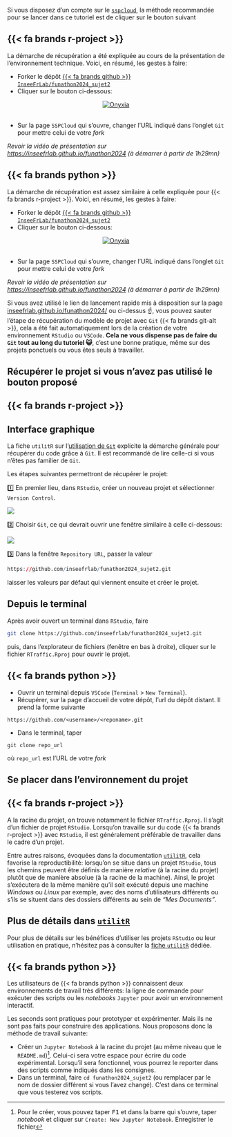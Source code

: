 


Si vous disposez d'un compte sur le [`sspcloud`](https://www.sspcloud.fr/),
la méthode recommandée pour se lancer dans ce tutoriel est de cliquer
sur le bouton suivant

::: {.panel-tabset group="language"}

## {{< fa brands r-project >}}

La démarche de récupération a été expliquée au cours de la présentation de l'environnement technique. Voici, en résumé, les gestes à faire:

- Forker le dépôt [{{< fa brands github >}} `InseeFrLab/funathon2024_sujet2`](https://github.com/InseeFrLab/funathon2024_sujet2)
- Cliquer sur le bouton ci-dessous:

```{=html}
<center>
<a href="https://datalab.sspcloud.fr/launcher/ide/rstudio?name=Funathon%202024%20-%20Sujet%202&version=1.15.26&autoLaunch=false&networking.user.enabled=true&git.repository=«https%3A%2F%2Fgithub.com%2FInseeFrLab%2Ffunathon2024_sujet2.git»&onyxia.friendlyName=«config-funathon2024»&kubernetes.role=«admin»&git.cache=«36000»" target="_blank" rel="noopener"><img src="https://img.shields.io/badge/SSP%20Cloud-Ouvrir_dans_RStudio-blue?logo=rstudio&amp;logoColor=blue" alt="Onyxia"></a>
</center>
<br>
```

- Sur la page `SSPCloud` qui s'ouvre, changer l'URL indiqué dans l'onglet `Git` pour mettre celui de votre _fork_

_Revoir la vidéo de présentation sur [https://inseefrlab.github.io/funathon2024](https://inseefrlab.github.io/funathon2024) (à démarrer à partir de 1h29mn)_


## {{< fa brands python >}}

La démarche de récupération est assez similaire à celle expliquée pour {{< fa brands r-project >}}. Voici, en résumé, les gestes à faire:

- Forker le dépôt [{{< fa brands github >}} `InseeFrLab/funathon2024_sujet2`](https://github.com/InseeFrLab/funathon2024_sujet2)
- Cliquer sur le bouton ci-dessous:

```{=html}
<center>
<a href="https://datalab.sspcloud.fr/launcher/ide/vscode-python?version=1.11.35&autoLaunch=false&networking.user.enabled=true&git.repository=«https%3A%2F%2Fgithub.com%2Finseefrlab%2Ffunathon2024_sujet2.git»&git.cache=«36000»&kubernetes.role=«admin»" target="_blank" rel="noopener"><img src="https://img.shields.io/badge/SSP%20Cloud-Ouvrir_dans_VSCode-blue?logo=vscode&amp;logoColor=blue" alt="Onyxia"></a>
</center>
<br>
```

- Sur la page `SSPCloud` qui s'ouvre, changer l'URL indiqué dans l'onglet `Git` pour mettre celui de votre _fork_

_Revoir la vidéo de présentation sur [https://inseefrlab.github.io/funathon2024](https://inseefrlab.github.io/funathon2024) (à démarrer à partir de 1h29mn)_


:::

Si vous avez utilisé le lien de lancement rapide mis à disposition
sur la page [inseefrlab.github.io/funathon2024/](https://inseefrlab.github.io/funathon2024/)
ou ci-dessus ☝️, 
vous pouvez sauter l'étape de récupération du modèle de projet avec `Git` {{< fa brands git-alt >}}, cela
a été fait automatiquement lors de la création de votre environnement `RStudio` ou `VSCode`. 
__Cela ne vous dispense pas de faire du `Git` tout au long du tutoriel 😺__,
c'est une bonne pratique, même sur
des projets ponctuels ou vous êtes seuls à travailler. 

::: {.callout-note collapse="true"}
## Récupérer le projet si vous n'avez pas utilisé le bouton proposé

::::: {.panel-tabset group="language"}

## {{< fa brands r-project >}}

:::: {.panel-tabset}



## Interface graphique

La fiche `utilitR` sur l'[utilisation de `Git`](https://book.utilitr.org/03_Fiches_thematiques/Fiche_git_utilisation.html#recuperer-url
) explicite la démarche générale pour
récupérer du code grâce à `Git`. Il est recommandé de lire celle-ci si vous
n'êtes pas familier de `Git`. 

Les étapes suivantes permettront de récupérer le projet:

1️⃣ En premier lieu, dans `RStudio`, créer un nouveau projet et sélectionner `Version Control`. 

![](https://book.utilitr.org/pics_resized/git/create_project_1.png)

2️⃣ Choisir `Git`, ce qui devrait ouvrir une fenêtre similaire à celle ci-dessous:

![](https://book.utilitr.org/pics_resized/git/create_project_2.png)

3️⃣ Dans la fenêtre `Repository URL`, passer la valeur

```r
https://github.com/inseefrlab/funathon2024_sujet2.git
```

laisser les valeurs par défaut qui viennent ensuite et créer le projet. 


## Depuis le terminal

Après avoir ouvert un terminal dans `RStudio`, faire 

```bash
git clone https://github.com/inseefrlab/funathon2024_sujet2.git
```

puis, dans l'explorateur de fichiers (fenêtre en bas à droite), cliquer
sur le fichier `RTraffic.Rproj` pour ouvrir le projet. 
::::

## {{< fa brands python >}}

- Ouvrir un terminal depuis `VSCode` (`Terminal` > `New Terminal`).
- Récupérer, sur la page d’accueil de votre dépôt, l’url du dépôt distant. Il prend la forme suivante

```.python
https://github.com/<username>/<reponame>.git
```

- Dans le terminal, taper

```.python
git clone repo_url
```

où `repo_url` est l'URL de votre _fork_

:::::

:::


## Se placer dans l'environnement du projet 

::::: {.panel-tabset group="language"}

## {{< fa brands r-project >}}

A la racine du projet, on trouve notamment le fichier `RTraffic.Rproj`. Il s'agit d'un fichier de projet `RStudio`. Lorsqu'on travaille sur du code {{< fa brands r-project >}} avec `RStudio`, il est généralement préférable de travailler dans le cadre d'un projet. 

Entre autres raisons, évoquées dans la documentation [`utilitR`](https://book.utilitr.org/03_Fiches_thematiques/Fiche_rprojects.html), cela favorise la reproductibilité: lorsqu'on se situe dans un projet `RStudio`, tous les chemins peuvent être définis de manière *relative* (à la racine du projet) plutôt que de manière absolue (à la racine de la machine). Ainsi, le projet s'exécutera de la même manière qu'il soit exécuté depuis une machine _Windows_ ou _Linux_ par exemple, avec des noms d'utilisateurs différents ou s'ils se situent dans des dossiers différents au sein de _"Mes Documents"_.

::: {.callout-note collapse="true"}
## Plus de détails dans [`utilitR`](https://book.utilitr.org/03_Fiches_thematiques/Fiche_rprojects.html) 

Pour plus de détails sur les bénéfices d'utiliser les projets `RStudio` ou leur utilisation en pratique, n'hésitez pas à consulter la [fiche 
`utilitR`](https://book.utilitr.org/03_Fiches_thematiques/Fiche_rprojects.html) dédiée.
:::

## {{< fa brands python >}}

Les utilisateurs de {{< fa brands python >}} connaissent deux environnements de travail très différents: la ligne de commande pour exécuter des scripts ou les _notebooks_ `Jupyter` pour avoir un environnement interactif.

Les seconds sont pratiques pour prototyper et expérimenter. Mais ils ne sont pas faits pour construire des applications. Nous proposons donc la méthode de travail suivante:

- Créer un `Jupyter Notebook` à la racine du projet (au même niveau que le `README.md`)[^creation-nb]. Celui-ci sera votre espace pour écrire du code expérimental. Lorsqu'il sera fonctionnel, vous pourrez le reporter dans des scripts comme indiqués dans les consignes.
- Dans un terminal, faire `cd funathon2024_sujet2` (ou remplacer par le nom de dossier différent si vous l'avez changé). C'est dans ce terminal que vous testerez vos scripts. 


[^creation-nb]: Pour le créer, vous pouvez taper <kbd>F1</kbd> et dans la barre qui s'ouvre, taper _notebook_ et cliquer sur `Create: New Jupyter Notebook`. Enregistrer le fichier 


:::::